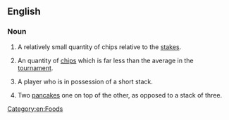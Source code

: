 ==English==

===Noun===
{{en-noun}}

# {{lb|en|poker}} A relatively small quantity of chips relative to the [[stakes]].
# {{lb|en|poker tournament}} An quantity of [[chips]] which is far less than the average in the [[tournament]].
# {{lb|en|poker}} A player who is in possession of a short stack.
# Two [[pancake]]s one on top of the other, as opposed to a stack of three.

[[Category:en:Foods]]